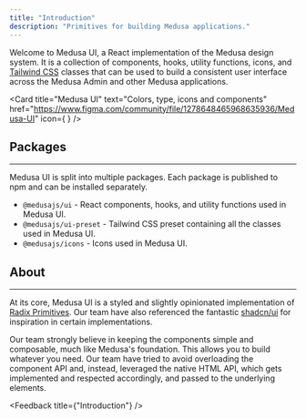---
title: "Introduction"
description: "Primitives for building Medusa applications."
---

Welcome to Medusa UI, a React implementation of the Medusa design system.
It is a collection of components, hooks, utility functions, icons, and [Tailwind CSS](https://tailwindcss.com/) classes that can be used to build
a consistent user interface across the Medusa Admin and other Medusa applications.

<Card
  title="Medusa UI"
  text="Colors, type, icons and components"
  href="https://www.figma.com/community/file/1278648465968635936/Medusa-UI"
  icon={
    <FigmaIcon />
  }
/>

## Packages

---

Medusa UI is split into multiple packages. Each package is published to npm
and can be installed separately.

- `@medusajs/ui` - React components, hooks, and utility functions used
  in Medusa UI.
- `@medusajs/ui-preset` - Tailwind CSS preset containing all the classes
  used in Medusa UI.
- `@medusajs/icons` - Icons used in Medusa UI.

## About

---

At its core, Medusa UI is a styled and slightly opinionated implementation of [Radix Primitives](https://www.radix-ui.com/primitives).
Our team have also referenced the fantastic [shadcn/ui](https://ui.shadcn.com/) for inspiration in certain implementations.

Our team strongly believe in keeping the components simple and
composable, much like Medusa's foundation. This allows you to build whatever you need. Our team have tried to avoid overloading
the component API and, instead, leveraged the native HTML API, which gets implemented
and respected accordingly, and passed to the underlying elements.

<Feedback title={"Introduction"} />